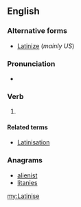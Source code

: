 {{also|latinise|latinisé}}
==English==

===Alternative forms===
* [[Latinize]] (''mainly US'')

===Pronunciation===
* {{a|UK}} {{IPA|/ˈlæt.ɪ.naɪz/|/ˈlæt.ə.naɪz/}}

===Verb===
{{en-verb|Latinis|ing}}

# {{context|chiefly|British|lang=en}} {{alternative spelling of|Latinize}}

====Related terms====
* [[Latinisation]]

===Anagrams===
* [[alienist#English|alienist]]
* [[litanies#English|litanies]]

[[my:Latinise]]
